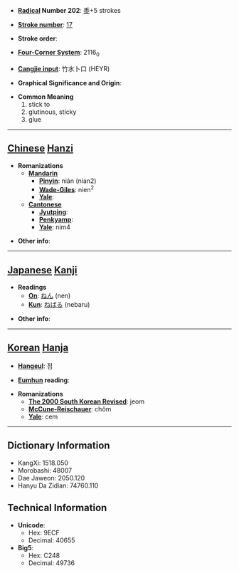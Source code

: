 * '''[[Wiktionary:Chinese radical index| Radical]] Number 202''': [[Wiktionary:Chinese radical index 黍|黍]]+5 strokes

* '''[[Wiktionary:Chinese total strokes index|Stroke number]]''': [[Wiktionary:Chinese total strokes index 17|17]]

* '''Stroke order''': 

* '''[[Wiktionary:Chinese four corner index|Four-Corner System]]''': 2116<sub>0</sub>

* '''[[Wiktionary:Chinese Cangjie index|Cangjie input]]''': 竹水卜口 (HEYR)

* '''Graphical Significance and Origin''': 

* '''Common Meaning'''
*#stick to
*# glutinous, sticky
*# glue


----

== [[Chinese]] [[Hanzi]] ==

* '''Romanizations'''
** '''[[Mandarin]]'''
*** '''[[Pinyin]]''': nián (nian2)
*** '''[[Wade-Giles]]''': nien<sup>2</sup>
*** '''[[Yale]]''': 
** '''[[Cantonese]]'''
*** '''[[Jyutping]]''':
*** '''[[Penkyamp]]''': 
*** '''[[Yale]]''': nim4

* '''Other info''': 

----

== [[Japanese]] [[Kanji]] ==

* '''Readings'''
** '''[[On]]''': [[ねん]] (nen)
** '''[[Kun]]''': [[ねばる]] (nebaru)

* '''Other info''':  

----

== [[Korean]] [[Hanja]] ==

* '''[[Hangeul]]''': 점

* '''[[Eumhun]] reading''': 

* '''Romanizations'''
** '''[[The 2000 South Korean Revised Romanization|The 2000 South Korean Revised]]''': jeom
** '''[[McCune-Reischauer]]''': chŏm
** '''[[Yale]]''': cem

----

== Dictionary Information ==

* KangXi: 1518.050
* Morobashi: 48007
* Dae Jaweon: 2050.120
* Hanyu Da Zidian: 74760.110

== Technical Information ==

* '''Unicode''':
** Hex: 9ECF
** Decimal: 40655
* '''Big5''':
** Hex: C248
** Decimal: 49736